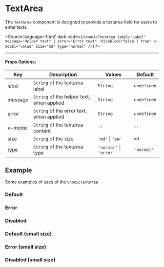 

<Meta of={TextAreaStories}/>

# TextArea

The `TextArea` component is designed to provide a textarea field for users to enter texts.

<Source
  language='html'
  dark
  code={`<UnnnicTextArea
  label="Label"
  message="Helper text" | error="Error text"
  :disabled="false | true"
  v-model="value"
  size="md"
  type="normal"
/>`}
/>


---

#### **Props Options:**

| Key     | Description                               | Values                  | Default     |
|---------|-------------------------------------------|-------------------------|-------------|
| label   | `String` of the textarea label            | `String`                | `undefined` |
| message | `String` of the helper text, when applied | `String`                | `undefined` |
| error   | `String` of the error text, when applied  | `String`                | `undefined` |
| v-model | `String` of the textarea content          | `''`                    | `''`        |
| size    | `String` of the size                      | `'md'` \| `'sm'`        | `md`        |
| type    | `String` of the textarea type             | `'normal'` \| `'error'` | `'normal'`  |

## Example
Some examples of uses of the `UnnnicTextArea`

### Default

<Story of={TextAreaStories.Default} />


### Error

<Story of={TextAreaStories.Error} />


### Disabled

<Story of={TextAreaStories.Disabled} />


### Default (small size)

<Story of={TextAreaStories.DefaultSm} />


### Error (small size)

<Story of={TextAreaStories.ErrorSm} />


### Disabled (small size)

<Story of={TextAreaStories.DisabledSm} />